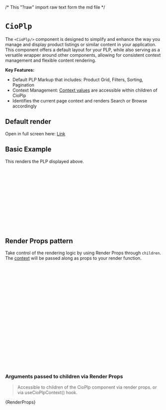 /* This "?raw" import raw text form the md file */

<Meta of={CioPlpStories} />

# `CioPlp`

The `<CioPlp/>` component is designed to simplify and enhance the way you manage and display product listings or similar content in your application.
This component offers a default layout for your PLP, while also serving as a versatile wrapper around other components, allowing for consistent context management and flexible content rendering.

**Key Features:**

- Default PLP Markup that includes: Product Grid, Filters, Sorting, Pagination
- Context Management: [Context values](./?path=/docs/components-cioplp--code-examples#arguments-passed-to-children-via-render-props) are accessible within children of CioPlp
- Identifies the current page context and renders Search or Browse accordingly

## Default render

Open in full screen here: <a href="./?path=/story/components-cioplp--primary">Link</a>

<Canvas of={CioPlpStories.SearchPlp} />

## Basic Example

This renders the PLP displayed above.

```jsx
import React from 'react';
import { CioPlp } from '@constructor-io/constructorio-ui-plp';
import '@constructor-io/constructorio-ui-plp/styles.css';

const apiKey = 'MY_API_KEY';

function MyComponent() {
  return (
    <>
      <CioPlp apiKey={apiKey} />
    </>
  );
}
```

## Render Props pattern

Take control of the rendering logic by using Render Props through `children`.
The [context](..?path=/docs/components-cioplp--code-examples#cioplp-context-value) will be passed along as props to your render function.

```jsx
import { CioPlp } from '@constructor-io/constructorio-ui-plp';

function MyGrid(props) {
  const {
    cioClient,
    cioClientOptions,
    setCioClientOptions,
    formatters,
    itemFieldGetters,
    urlHelpers,
  } = props;

  return <>{/* CUSTOM_MARKUP_HERE */}</>;
}

function MyComponent() {
  return (
    <CioPlp apiKey={apiKey}>
      <MyGrid />
    </CioPlp>
  );
}
```

### Arguments passed to children via Render Props

> Accessible to children of the CioPlp component via render props.
> or via useCioPlpContext() hook.

<Markdown>{RenderProps}</Markdown>
